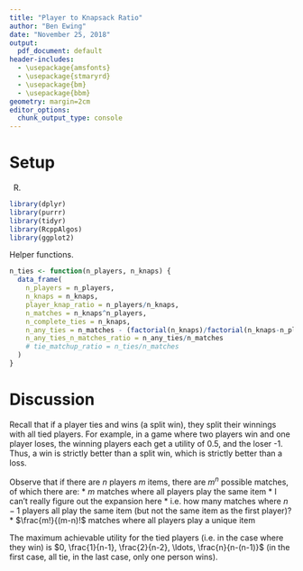 ```yaml
---
title: "Player to Knapsack Ratio"
author: "Ben Ewing"
date: "November 25, 2018"
output:
  pdf_document: default
header-includes:
  - \usepackage{amsfonts}
  - \usepackage{stmaryrd}
  - \usepackage{bm}
  - \usepackage{bbm}
geometry: margin=2cm
editor_options: 
  chunk_output_type: console
---
```


# Setup

R.

```r
library(dplyr)
library(purrr)
library(tidyr)
library(RcppAlgos)
library(ggplot2)
```


Helper functions.
```r
n_ties <- function(n_players, n_knaps) {
  data_frame(
    n_players = n_players,
    n_knaps = n_knaps,
    player_knap_ratio = n_players/n_knaps,
    n_matches = n_knaps^n_players,
    n_complete_ties = n_knaps,
    n_any_ties = n_matches - (factorial(n_knaps)/factorial(n_knaps-n_players)),
    n_any_ties_n_matches_ratio = n_any_ties/n_matches
    # tie_matchup_ratio = n_ties/n_matches
  )
}
```

# Discussion

Recall that if a player ties and wins (a split win), they split their winnings with all tied players. For example, in a game where two players win and one player loses, the winning players each get a utility of 0.5, and the loser -1. Thus, a win is strictly better than a split win, which is strictly better than a loss. 

Observe that if there are $n$ players $m$ items, there are $m^n$ possible matches, of which there are:
  * $m$ matches where all players play the same item
    * I can't really figure out the expansion here
    * i.e. how many matches where $n-1$ players all play the same item (but not the same item as the first player)?
  * $\frac{m!}{(m-n)!$ matches where all players play a unique item

The maximum achievable utility for the tied players (i.e. in the case where they win) is $0, \frac{1}{n-1}, \frac{2}{n-2}, \ldots, \frac{n}{n-(n-1)}$ (in the first case, all tie, in the last case, only one person wins). 


